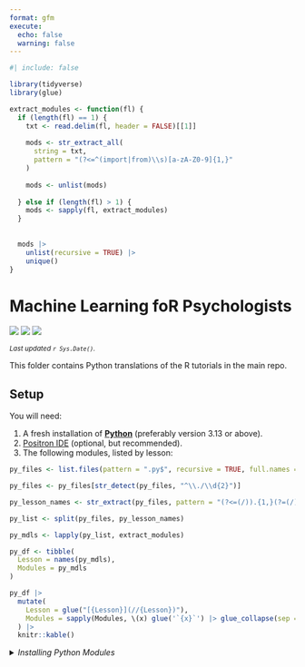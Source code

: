 ```yaml
---
format: gfm
execute:
  echo: false
  warning: false
---
```


```r
#| include: false

library(tidyverse)
library(glue)

extract_modules <- function(fl) {
  if (length(fl) == 1) {
    txt <- read.delim(fl, header = FALSE)[[1]]
    
    mods <- str_extract_all(
      string = txt,
      pattern = "(?<=^(import|from)\\s)[a-zA-Z0-9]{1,}"
    )
    
    mods <- unlist(mods)
    
  } else if (length(fl) > 1) {
    mods <- sapply(fl, extract_modules)
  }
  
  
  mods |>
    unlist(recursive = TRUE) |>
    unique()
}
```

# Machine Learning foR Psychologists

[![](https://img.shields.io/badge/Open%20Educational%20Resources-Compatable-brightgreen)](https://creativecommons.org/about/program-areas/education-oer/)
[![](https://img.shields.io/badge/CC-BY--NC%204.0-lightgray)](http://creativecommons.org/licenses/by-nc/4.0/)
![](https://img.shields.io/badge/Languages-Python-blue)

<sub>*Last updated `r Sys.Date()`.*</sub>

This folder contains Python translations of the R tutorials in the main repo.

## Setup

You will need:

1. A fresh installation of [**Python**](https://www.python.org/downloads/) (preferably version 3.13 or above).
2. [Positron IDE](https://positron.posit.co/download.html) (optional, but recommended).
3. The following modules, listed by lesson:

```r
py_files <- list.files(pattern = ".py$", recursive = TRUE, full.names = TRUE)

py_files <- py_files[str_detect(py_files, "^\\./\\d{2}")]

py_lesson_names <- str_extract(py_files, pattern = "(?<=(/)).{1,}(?=(/))")

py_list <- split(py_files, py_lesson_names)

py_mdls <- lapply(py_list, extract_modules)

py_df <- tibble(
  Lesson = names(py_mdls),
  Modules = py_mdls
)

py_df |> 
  mutate(
    Lesson = glue("[{Lesson}](//{Lesson})"),
    Modules = sapply(Modules, \(x) glue('`{x}`') |> glue_collapse(sep = ", ")),
  ) |> 
  knitr::kable()
```

<details>
<summary><i>Installing Python Modules</i></summary>

You can install all the Python modules used by saving a `requirements.txt` file:

```r
reticulate::use_python("C:/Users/user/AppData/Local/Programs/Python/Python313/python.exe", required = TRUE)

imp <- reticulate::import("importlib.metadata")

py_version <- possibly(imp$version, otherwise = "")

py_mdls <- py_mdls |>
  unlist(recursive = TRUE) |>
  unique() |> sort()


py_mdl_info <- tibble(
  module = case_match(py_mdls, 
                      "sklearn" ~ "scikit-learn", 
                      "imblearn" ~ "imbalanced-learn",
                      .default = py_mdls),
  version = sapply(module, py_version)
) |> 
  arrange(module)

cat(glue_data(py_mdl_info, "{module}{ifelse(nzchar(py_mdl_info$version), '>=', '')}{version}") |> glue_collapse(sep = "\n"))
```
And then running 

```
pip install -r requirements.txt
```

</details>